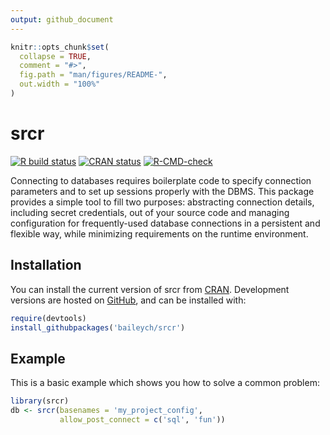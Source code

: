 ```yaml
---
output: github_document
---
```


<!-- README.md is generated from README.Rmd. Please edit that file -->

```r
knitr::opts_chunk$set(
  collapse = TRUE,
  comment = "#>",
  fig.path = "man/figures/README-",
  out.width = "100%"
)
```

# srcr

<!-- badges: start -->
[![R build status](https://github.com/baileych/srcr/workflows/R-CMD-check/badge.svg)](https://github.com/baileych/srcr/actions)
[![CRAN status](https://www.r-pkg.org/badges/version/srcr)](https://CRAN.R-project.org/package=srcr)
[![R-CMD-check](https://github.com/baileych/srcr/actions/workflows/R-CMD-check.yaml/badge.svg)](https://github.com/baileych/srcr/actions/workflows/R-CMD-check.yaml)
<!-- badges: end -->

Connecting to databases requires boilerplate code to specify
connection parameters and to set up sessions properly with the DBMS.
This package provides a simple tool to fill two purposes: abstracting
connection details, including secret credentials, out of your source
code and managing configuration for frequently-used database connections
in a persistent and flexible way, while minimizing requirements on the
runtime environment.

## Installation

You can install the current version of srcr from
[CRAN](https://cran.r-project.org/package=srcr). Development
versions are hosted on [GitHub](https://github.com/baileych/srcr), and can be
installed with:

``` r
require(devtools)
install_githubpackages('baileych/srcr')
```

## Example

This is a basic example which shows you how to solve a common problem:

```r
library(srcr)
db <- srcr(basenames = 'my_project_config',
           allow_post_connect = c('sql', 'fun'))
```
